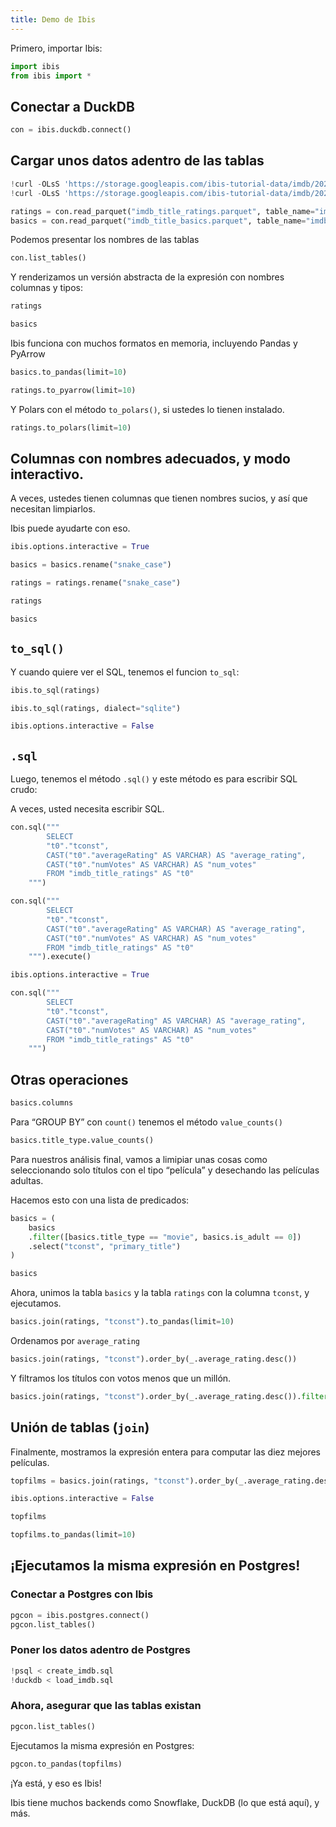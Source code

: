 ```yaml
---
title: Demo de Ibis
---
```


Primero, importar Ibis:

```python
import ibis
from ibis import *
```

## Conectar a DuckDB

```python
con = ibis.duckdb.connect()
```

## Cargar unos datos adentro de las tablas

```python
!curl -OLsS 'https://storage.googleapis.com/ibis-tutorial-data/imdb/2024-03-22/imdb_title_ratings.parquet'
!curl -OLsS 'https://storage.googleapis.com/ibis-tutorial-data/imdb/2024-03-22/imdb_title_basics.parquet'
```

```python
ratings = con.read_parquet("imdb_title_ratings.parquet", table_name="imdb_title_ratings")
basics = con.read_parquet("imdb_title_basics.parquet", table_name="imdb_title_basics")
```

Podemos presentar los nombres de las tablas

```python
con.list_tables()
```

Y renderizamos un versión abstracta de la expresión con nombres columnas y tipos:

```python
ratings
```

```python
basics
```

Ibis funciona con muchos formatos en memoria, incluyendo Pandas y PyArrow

```python
basics.to_pandas(limit=10)
```

```python
ratings.to_pyarrow(limit=10)
```

Y Polars con el método `to_polars()`, si ustedes lo tienen instalado.

```python
ratings.to_polars(limit=10)
```

## Columnas con nombres adecuados, y modo interactivo.

A veces, ustedes tienen columnas que tienen nombres sucios, y así que necesitan limpiarlos.

Ibis puede ayudarte con eso.

```python
ibis.options.interactive = True
```

```python
basics = basics.rename("snake_case")
```

```python
ratings = ratings.rename("snake_case")
```

```python
ratings
```

```python
basics
```

## `to_sql()`

Y cuando quiere ver el SQL, tenemos el funcion `to_sql`:

```python
ibis.to_sql(ratings)
```

```python
ibis.to_sql(ratings, dialect="sqlite")
```

```python
ibis.options.interactive = False
```

## `.sql`

Luego, tenemos el método `.sql()` y este método es para escribir SQL crudo:

A veces, usted necesita escribir SQL.

```python
con.sql("""
        SELECT
        "t0"."tconst",
        CAST("t0"."averageRating" AS VARCHAR) AS "average_rating",
        CAST("t0"."numVotes" AS VARCHAR) AS "num_votes"
        FROM "imdb_title_ratings" AS "t0"
    """)
```

```python
con.sql("""
        SELECT
        "t0"."tconst",
        CAST("t0"."averageRating" AS VARCHAR) AS "average_rating",
        CAST("t0"."numVotes" AS VARCHAR) AS "num_votes"
        FROM "imdb_title_ratings" AS "t0"
    """).execute()
```

```python
ibis.options.interactive = True
```

```python
con.sql("""
        SELECT
        "t0"."tconst",
        CAST("t0"."averageRating" AS VARCHAR) AS "average_rating",
        CAST("t0"."numVotes" AS VARCHAR) AS "num_votes"
        FROM "imdb_title_ratings" AS "t0"
    """)
```

## Otras operaciones

```python
basics.columns
```

Para "GROUP BY" con `count()` tenemos el método `value_counts()`

```python
basics.title_type.value_counts()
```

Para nuestros análisis final, vamos a limipiar unas cosas como seleccionando
solo títulos con el tipo "película" y desechando las películas adultas.

Hacemos esto con una lista de predicados:

```python
basics = (
    basics
    .filter([basics.title_type == "movie", basics.is_adult == 0])
    .select("tconst", "primary_title")
)
```

```python
basics
```

Ahora, unimos la tabla `basics` y la tabla `ratings` con la columna `tconst`, y ejecutamos.

```python
basics.join(ratings, "tconst").to_pandas(limit=10)
```

Ordenamos por `average_rating`

```python
basics.join(ratings, "tconst").order_by(_.average_rating.desc())
```

Y filtramos los títulos con votos menos que un millón.

```python
basics.join(ratings, "tconst").order_by(_.average_rating.desc()).filter(_.num_votes > 1e6)
```

## Unión de tablas (`join`)

Finalmente, mostramos la expresión entera para computar las diez mejores películas.

```python
topfilms = basics.join(ratings, "tconst").order_by(_.average_rating.desc()).filter(_.num_votes > 1e6)
```

```python
ibis.options.interactive = False
```

```python
topfilms
```

```python
topfilms.to_pandas(limit=10)
```

## ¡Ejecutamos la misma expresión en Postgres!

### Conectar a Postgres con Ibis

```python
pgcon = ibis.postgres.connect()
pgcon.list_tables()
```

### Poner los datos adentro de Postgres

```python
!psql < create_imdb.sql
!duckdb < load_imdb.sql
```

### Ahora, asegurar que las tablas existan

```python
pgcon.list_tables()
```

Ejecutamos la misma expresión en Postgres:

```python
pgcon.to_pandas(topfilms)
```

¡Ya está, y eso es Ibis!

Ibis tiene muchos backends como Snowflake, DuckDB (lo que está aquí), y más.

